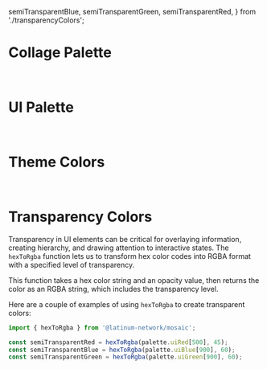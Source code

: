 
  semiTransparentBlue,
  semiTransparentGreen,
  semiTransparentRed,
} from './transparencyColors';

<Meta title="Colors" />

# Collage Palette

<br />

<ColorPalette>
  <ColorItem title="Collage Red" colors={collage.red} />
  <ColorItem title="Multicultural Yellow" colors={collage.yellow} />
  <ColorItem title="Generations Orange" colors={collage.orange} />
  <ColorItem title="LGBTQ+ Purple" colors={collage.purple} />
  <ColorItem title="Gender Teal" colors={collage.teal} />
  <ColorItem title="Parents & Kids Green" colors={collage.green} />
</ColorPalette>

# UI Palette

<br />

<ColorPalette>
  <ColorItem title="UI Blue" colors={ui.blue} />
  <ColorItem title="UI Green" colors={ui.green} />
  <ColorItem title="UI Yellow" colors={ui.yellow} />
  <ColorItem title="UI Red" colors={ui.red} />
  <ColorItem title="Gray" colors={ui.gray} />
  <ColorItem title="Cool Gray" colors={ui.coolGray} />
</ColorPalette>

# Theme Colors

<br />

<ColorPalette>
  <ColorItem title="Primary" colors={themeColors.primary} />
  <ColorItem title="Secondary" colors={themeColors.secondary} />
  <ColorItem title="Error" colors={themeColors.error} />
  <ColorItem title="Warning" colors={themeColors.warning} />
  <ColorItem title="Success" colors={themeColors.success} />
  <ColorItem title="Text" colors={themeColors.text} />
</ColorPalette>

# Transparency Colors

Transparency in UI elements can be critical for overlaying information, creating hierarchy, and drawing attention to interactive states. The `hexToRgba` function lets us to transform hex color codes into RGBA format with a specified level of transparency.

This function takes a hex color string and an opacity value, then returns the color as an RGBA string, which includes the transparency level.

Here are a couple of examples of using `hexToRgba` to create transparent colors:

```jsx
import { hexToRgba } from '@latinum-network/mosaic';

const semiTransparentRed = hexToRgba(palette.uiRed[500], 45);
const semiTransparentBlue = hexToRgba(palette.uiBlue[900], 60);
const semiTransparentGreen = hexToRgba(palette.uiGreen[900], 60);
```

<ColorPalette>
  <ColorItem
    title="Semi-Transparent Red"
    subtitle="45% Opacity"
    colors={[semiTransparentRed]}
  />
  <ColorItem
    title="Semi-Transparent Blue"
    subtitle="60% Opacity"
    colors={[semiTransparentBlue]}
  />
  <ColorItem
    title="Semi-Transparent Green"
    subtitle="60% Opacity"
    colors={[semiTransparentGreen]}
  />
</ColorPalette>
